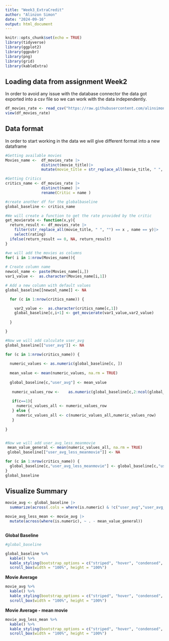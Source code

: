 ---
title: "Week3_ExtraCredit"
author: "Alinzon Simon"
date: "2024-09-16"
output: html_document
---

```{r setup, include=FALSE}
knitr::opts_chunk$set(echo = TRUE)
library(tidyverse)
library(ggplot2)
library(ggpubr)
library(png)
library(grid)
library(kableExtra)
```

## Loading data from assignment Week2

In order to avoid any issue with the database connector the data got exported into a csv file so we can work with the data independently.

```{r load_data, echo=TRUE}
df_movies_rate <- read_csv("https://raw.githubusercontent.com/alinsimon/data607/main/DF_MovieRating.csv",show_col_types = FALSE)
view(df_movies_rate)
```

## Data format
In order to start working in the data we will give different format into a new dataframe
```{r data_format, echo=TRUE, warning=FALSE}
#Getting available movies
Movies_name <-  df_movies_rate |>
                distinct(movie_title)|> 
                mutate(movie_title = str_replace_all(movie_title, " ", ""))

#Getting Critics
critics_name <- df_movies_rate |>
                distinct(name) |>
                rename(Critic = name )

#create another df for the globalbaseline
global_baseline <- critics_name

#We will create a function to get the rate provided by the critic
get_movierate <- function(x,y){
  return_result <- df_movies_rate |>
    filter(str_replace_all(movie_title, " ", "") == x , name == y)|>
    select(rating)
  ifelse(return_result == 0, NA, return_result)
}

#we will add the movies as columns
for( i in 1:nrow(Movies_name)){
  
# Create column name 
newcol_name <- paste(Movies_name[i,])
var1_value <-  as.character(Movies_name[i,1])

# Add a new column with default values
global_baseline[[newcol_name]] <- NA

  for (c in 1:nrow(critics_name)) {

    var2_value <-  as.character(critics_name[c,1])
    global_baseline[c,i+1] <- get_movierate(var1_value,var2_value)
    
  }

}

#Now we will add calculate user_avg
global_baseline[["user_avg"]] <- NA

for (c in 1:nrow(critics_name)) {
  
  numeric_values <- as.numeric(global_baseline[c, ])
  
  mean_value <- mean(numeric_values, na.rm = TRUE)
  
  global_baseline[c,"user_avg"] <- mean_value
  
   numeric_values_row <-    as.numeric(global_baseline[c,2:ncol(global_baseline)-1])
  
   if(c==1){
     numeric_values_all <- numeric_values_row
   } else {
     numeric_values_all <- c(numeric_values_all,numeric_values_row)
   }
  
}


#Now we will add user_avg_less_meanmovie
 mean_value_general <- mean(numeric_values_all, na.rm = TRUE)
 global_baseline[["user_avg_less_meanmovie"]] <- NA

for (c in 1:nrow(critics_name)) {
  global_baseline[c,"user_avg_less_meanmovie"] <- global_baseline[c,"user_avg"] - mean_value_general
}
global_baseline

```

## **Visualize Summary**
```{r Visualize, echo=TRUE, warning=FALSE}

movie_avg <- global_baseline |>
  summarize(across(.cols = where(is.numeric) & !c("user_avg","user_avg_less_meanmovie"), mean, na.rm = TRUE))

movie_avg_less_mean <- movie_avg |>
  mutate(across(where(is.numeric), ~ . - mean_value_general))



```


**Global Baseline**

```{r ggglobal_baseline}
#global_baseline

global_baseline %>%
  kable() %>%
  kable_styling(bootstrap_options = c("striped", "hover", "condensed", "responsive")) %>%
  scroll_box(width = "100%", height = "100%")

```


**Movie Average**

```{r movie_avg}

movie_avg %>%
  kable() %>%
  kable_styling(bootstrap_options = c("striped", "hover", "condensed", "responsive")) %>%
  scroll_box(width = "100%", height = "100%")
```


**Movie Average - mean movie** 

```{r movie_avg_less_mean}

movie_avg_less_mean %>%
  kable() %>%
  kable_styling(bootstrap_options = c("striped", "hover", "condensed", "responsive")) %>%
  scroll_box(width = "100%", height = "100%")

```

